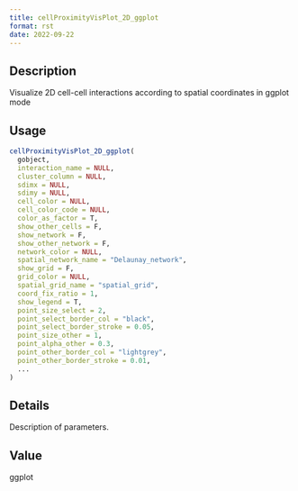 ```yaml
--- 
title: cellProximityVisPlot_2D_ggplot 
format: rst 
date: 2022-09-22 
--- 
```


## Description

Visualize 2D cell-cell interactions according to spatial coordinates in ggplot mode


## Usage

```r
cellProximityVisPlot_2D_ggplot(
  gobject,
  interaction_name = NULL,
  cluster_column = NULL,
  sdimx = NULL,
  sdimy = NULL,
  cell_color = NULL,
  cell_color_code = NULL,
  color_as_factor = T,
  show_other_cells = F,
  show_network = F,
  show_other_network = F,
  network_color = NULL,
  spatial_network_name = "Delaunay_network",
  show_grid = F,
  grid_color = NULL,
  spatial_grid_name = "spatial_grid",
  coord_fix_ratio = 1,
  show_legend = T,
  point_size_select = 2,
  point_select_border_col = "black",
  point_select_border_stroke = 0.05,
  point_size_other = 1,
  point_alpha_other = 0.3,
  point_other_border_col = "lightgrey",
  point_other_border_stroke = 0.01,
  ...
)
```


## Details

Description of parameters.


## Value

ggplot


